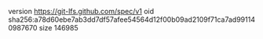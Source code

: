 version https://git-lfs.github.com/spec/v1
oid sha256:a78d60ebe7ab3dd7df57afee54564d12f00b09ad2109f71ca7ad991140987670
size 146985
